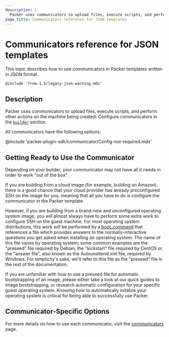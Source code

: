 ```yaml
---
description: |
  Packer uses communicators to upload files, execute scripts, and perform actions on the machine it creates. Learn how to configure communicators in JSON templates.
page_title: Communicators reference for JSON templates 
---
```


# Communicators reference for JSON templates

This topic describes how to use communicators in Packer templates written in JSON format. 

`@include 'from-1.5/legacy-json-warning.mdx'`

## Description

Packer uses communicators to upload files, execute scripts, and perform other actions on the machine being created. Configure communicators in the
[`builder`](/packer/docs/templates/legacy_json_templates/builders) section.

All communicators have the following options:

@include 'packer-plugin-sdk/communicator/Config-not-required.mdx'

## Getting Ready to Use the Communicator

Depending on your builder, your communicator may not have all it needs in order
to work "out of the box".

If you are building from a cloud image (for example, building on Amazon), there
is a good chance that your cloud provider has already preconfigured SSH on the
image for you, meaning that all you have to do is configure the communicator in
the Packer template.

However, if you are building from a brand-new and unconfigured operating system
image, you will almost always have to perform some extra work to configure SSH
on the guest machine. For most operating system distributions, this work will
be performed by a [boot_command](/packer/plugins/builders/vmware/iso#boot-configuration) that references a file which
provides answers to the normally-interactive questions you get asked when
installing an operating system. The name of this file varies by operating
system; some common examples are the "preseed" file required by Debian, the
"kickstart" file required by CentOS or the "answer file", also known as the
Autounattend.xml file, required by Windows. For simplicity's sake, we'll refer
to this file as the "preseed" file in the rest of the documentation.

If you are unfamiliar with how to use a preseed file for automatic
bootstrapping of an image, please either take a look at our quick guides to
image bootstrapping, or research automatic configuration for your specific
guest operating system. Knowing how to automatically initalize your operating
system is critical for being able to successfully use Packer.

## Communicator-Specific Options

For more details on how to use each communicator, visit the
[communicators](/packer/docs/communicators) page.
